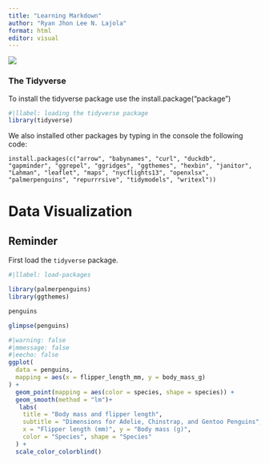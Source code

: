```yaml
---
title: "Learning Markdown"
author: "Ryan Jhon Lee N. Lajola"
format: html
editor: visual
---
```


![](lm-rlajola_files/impic1.jpg)

### The Tidyverse

To install the tidyverse package use the install.package("package")

```r
#|llabel: loading the tidyverse package
library(tidyverse)

```

We also installed other packages by typing in the console the following code:

`install.packages(c("arrow", "babynames", "curl", "duckdb", "gapminder", "ggrepel", "ggridges", "ggthemes", "hexbin", "janitor", "Lahman", "leaflet", "maps", "nycflights13", "openxlsx", "palmerpenguins", "repurrrsive", "tidymodels", "writexl"))`

# Data Visualization

::: callout-note
## Reminder

First load the `tidyverse` package.
:::

```r
#|llabel: load-packages

library(palmerpenguins)
library(ggthemes)

```

```r
penguins
```

```r
glimpse(penguins)
```

```r
#|warning: false
#|mmessage: false
#|eecho: false
ggplot(
  data = penguins,
  mapping = aes(x = flipper_length_mm, y = body_mass_g)
) +
  geom_point(mapping = aes(color = species, shape = species)) +
  geom_smooth(method = "lm")+
   labs(
    title = "Body mass and flipper length",
    subtitle = "Dimensions for Adelie, Chinstrap, and Gentoo Penguins",
    x = "Flipper length (mm)", y = "Body mass (g)",
    color = "Species", shape = "Species"
  ) +
  scale_color_colorblind()
```
